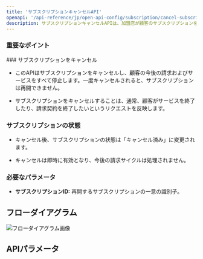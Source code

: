 ```yaml
---
title: 'サブスクリプションキャンセルAPI'
openapi: '/api-reference/jp/open-api-config/subscription/cancel-subscription.json POST /api/v1/server-to-server-interface/subscription/{subscription_id}/cancel'
description: サブスクリプションキャンセルAPIは、加盟店が顧客のサブスクリプションを永久に停止し、今後の請求サイクルとサービスを防ぐことを可能にします。 
---
```


### 重要なポイント

<Info>
  ### サブスクリプションをキャンセル

  * このAPIはサブスクリプションをキャンセルし、顧客の今後の請求およびサービスをすべて停止します。一度キャンセルされると、サブスクリプションは再開できません。

  * サブスクリプションをキャンセルすることは、通常、顧客がサービスを終了したり、請求契約を終了したいというリクエストを反映します。

  ### サブスクリプションの状態

  * キャンセル後、サブスクリプションの状態は「キャンセル済み」に変更されます。

  * キャンセルは即時に有効となり、今後の請求サイクルは処理されません。

  ### 必要なパラメータ

  * **サブスクリプションID:** 再開するサブスクリプションの一意の識別子。
</Info>

## フローダイアグラム

![フローダイアグラム画像](/images/timeline-diagram/flows-API-subs-cancel-jp.svg)

## APIパラメータ
